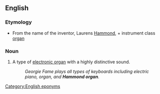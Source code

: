 ==English==
{{wikipedia}}

===Etymology===
* From the name of the inventor, Laurens [[Hammond]], + instrument class [[organ]]

===Noun===
{{en-noun}}

# {{lb|en|musical instruments}} A type of [[electronic organ]] with a highly distinctive sound.
#: ''Georgie Fame plays all types of keyboards including electric piano, organ, and '''Hammond organ'''.''

[[Category:English eponyms]]